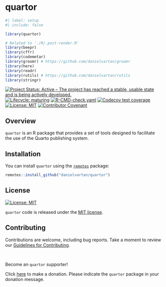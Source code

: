 # quartor

<!-- quarto render -->

```r
#| label: setup
#| include: false

library(quartor)

# Related to './R/.post-render.R'
library(beepr)
library(cffr)
library(codemetar)
library(groomr) # https://github.com/danielvartan/groomr
library(here)
library(readr)
library(rutils) # https://github.com/danielvartan/rutils
library(stringr)
```

<!-- badges: start -->
[![Project Status: Active – The project has reached a stable, usable state and is being actively developed.](https://www.repostatus.org/badges/latest/active.svg)](https://www.repostatus.org/#active)
[![Lifecycle: maturing](https://img.shields.io/badge/lifecycle-maturing-blue.svg)](https://lifecycle.r-lib.org/articles/stages.html#maturing)
[![R-CMD-check.yaml](https://github.com/danielvartan/quartor/actions/workflows/check-standard.yaml/badge.svg)](https://github.com/danielvartan/quartor/actions/workflows/check-standard.yaml)
[![Codecov test coverage](https://codecov.io/gh/danielvartan/quartor/branch/main/graph/badge.svg)](https://app.codecov.io/gh/danielvartan/quartor?branch=main)
[![License: MIT](https://img.shields.io/badge/license-MIT-green)](https://choosealicense.com/licenses/mit/)
[![Contributor Covenant](https://img.shields.io/badge/Contributor%20Covenant-2.1-4baaaa.svg)](CODE_OF_CONDUCT.md)
<!-- badges: end -->

## Overview

`quartor` is an R package that provides a set of tools designed to facilitate the use of the Quarto publishing system.

## Installation

You can install `quartor` using the [`remotes`](https://github.com/r-lib/remotes) package:

``` r
remotes::install_github("danielvartan/quartor")
```

## License

[![License:
MIT](https://img.shields.io/badge/license-MIT-green)](https://opensource.org/license/mit)

`quartor` code is released under the [MIT license](https://opensource.org/license/mit).

## Contributing

Contributions are welcome, including bug reports. Take a moment to review our [Guidelines for Contributing](https://danielvartan.github.io/quartor/CONTRIBUTING.html).

<br>

Become an `quartor` supporter!

Click [here](https://github.com/sponsors/danielvartan) to make a donation. Please indicate the `quartor` package in your donation message.
